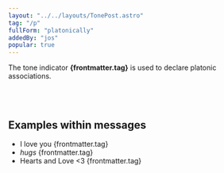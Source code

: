 ```yaml
---
layout: "../../layouts/TonePost.astro"
tag: "/p"
fullForm: "platonically"
addedBy: "jos"
popular: true
---
```


The tone indicator **{frontmatter.tag}** is used to declare platonic associations.

<br />
<br />

## Examples within messages

- I love you {frontmatter.tag}
- *hugs* {frontmatter.tag}
- Hearts and Love <3 {frontmatter.tag}
